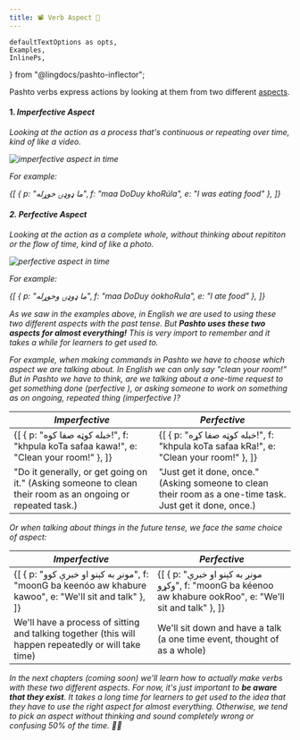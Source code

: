 ```yaml
---
title: 📽 Verb Aspect 📸 
---
```


    defaultTextOptions as opts,
    Examples,
    InlinePs,
} from "@lingdocs/pashto-inflector";

Pashto verbs express actions by looking at them from two different [aspects](https://en.wikipedia.org/wiki/Grammatical_aspect).

#### 1. <i className="fas fa-video" /> Imperfective Aspect

Looking at the action as a process that's continuous or repeating over time, kind of like a video.

<div className="text-center">
    <img className="img-fluid mb-2" src={imperfectiveTimeline} alt="imperfective aspect in time" />
</div>

For example:

<Examples opts={opts}>{[
    { p: "ما ډوډۍ خوړله", f: "maa DoDuy khoRúla", e: "I was eating food" },
]}</Examples>

#### 2. <i className="fas fa-camera" /> Perfective Aspect

Looking at the action as a complete whole, without thinking about repititon or the flow of time, kind of like a photo.

<div className="text-center">
    <img className="img-fluid mb-2" src={perfectiveTimeline} alt="perfective aspect in time" />
</div>

For example:

<Examples opts={opts}>{[
    { p: "ما ډوډۍ وخوړله", f: "maa DoDuy óokhoRula", e: "I ate food" },
]}</Examples>

As we saw in the examples above, in English we are used to using these two different aspects with the past tense. But **Pashto uses these two aspects for almost *everything!*** This is very import to remember and it takes a while for learners to get used to.

For example, when making commands in Pashto we have to choose which aspect we are talking about. In English we can only say "clean your room!" But in Pashto we have to think, are we talking about a one-time request to get something done (perfective <i className="fas fa-camera" />), or asking someone to work on something as on ongoing, repeated thing (imperfective <i className="fas fa-video" />)?

<table class="table" style={{ tableLayout: "fixed" }}>
  <thead>
    <tr>
      <th scope="col"><i className="fas fa-video fa-lg" /> Imperfective</th>
      <th scope="col"><i className="fas fa-camera fa-lg" /> Perfective</th>
    </tr>
  </thead>
  <tbody>
    <tr>
        <td>
            <Examples opts={opts}>{[
                { p: "خبله کوټه صفا کوه!", f: "khpula koTa safaa kawa!", e: "Clean your room!" },
            ]}</Examples>
        </td>
        <td>
            <Examples opts={opts}>{[
                { p: "خبله کوټه صفا کړه!", f: "khpula koTa safaa kRa!", e: "Clean your room!" },
            ]}</Examples>
        </td>
    </tr>
    <tr>
      <td>"Do it generally, or get going on it." (Asking someone to clean their room as an ongoing or repeated task.)</td>
      <td>"Just get it done, once." (Asking someone to clean their room as a one-time task. Just get it done, once.)</td>
    </tr>
  </tbody>
</table>

Or when talking about things in the future tense, we face the same choice of aspect:

<table class="table" style={{ tableLayout: "fixed" }}>
  <thead>
    <tr>
      <th scope="col"><i className="fas fa-video fa-lg" /> Imperfective</th>
      <th scope="col"><i className="fas fa-camera fa-lg" /> Perfective</th>
    </tr>
  </thead>
  <tbody>
    <tr>
        <td>
            <Examples opts={opts}>{[
                { p: "مونږ به کېنو او خبرې کوو", f: "moonG ba keenóo aw khabure kawoo", e: "We'll sit and talk" },
            ]}</Examples>
        </td>
        <td>
            <Examples opts={opts}>{[
                { p: "مونږ به کېنو او خبرې وکړو", f: "moonG ba kéenoo aw khabure ookRoo", e: "We'll sit and talk" },
            ]}</Examples>
        </td>
    </tr>
    <tr>
      <td>We'll have a process of sitting and talking together (this will happen repeatedly or will take time)</td>
      <td>We'll sit down and have a talk (a one time event, thought of as a whole)</td>
    </tr>
  </tbody>
</table>

In the next chapters (coming soon) we'll learn how to actually make verbs with these two different aspects. For now, it's just important to **be aware that they exist**. It takes a long time for learners to get used to the idea that they have to use the right aspect for almost everything. Otherwise, we tend to pick an aspect without thinking and sound completely wrong or confusing 50% of the time. 🤦‍♂️
